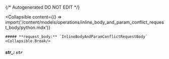 {/* Autogenerated DO NOT EDIT  */}

<Collapsible
    content={() => import('/content/models/operations/inline_body_and_param_conflict_request_body/python.mdx')}
>
    ##### **request_body:** `InlineBodyAndParamConflictRequestBody`
    <Collapsible.Break/>
</Collapsible>

##### **str_:** `str`

